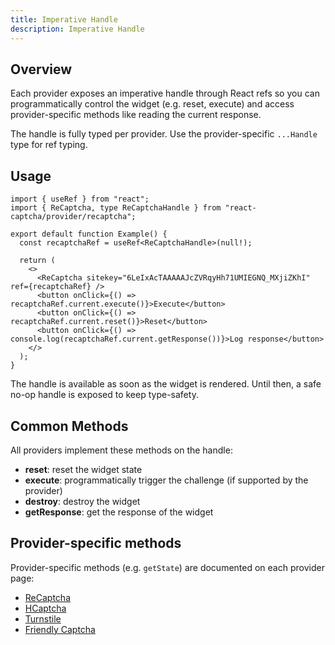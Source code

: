 ```yaml
---
title: Imperative Handle
description: Imperative Handle
---
```


## Overview

Each provider exposes an imperative handle through React refs so you can programmatically control the widget (e.g. reset, execute) and access provider-specific methods like reading the current response.

The handle is fully typed per provider. Use the provider-specific `...Handle` type for ref typing.

## Usage

```tsx
import { useRef } from "react";
import { ReCaptcha, type ReCaptchaHandle } from "react-captcha/provider/recaptcha";

export default function Example() {
  const recaptchaRef = useRef<ReCaptchaHandle>(null!);

  return (
    <>
      <ReCaptcha sitekey="6LeIxAcTAAAAAJcZVRqyHh71UMIEGNQ_MXjiZKhI" ref={recaptchaRef} />
      <button onClick={() => recaptchaRef.current.execute()}>Execute</button>
      <button onClick={() => recaptchaRef.current.reset()}>Reset</button>
      <button onClick={() => console.log(recaptchaRef.current.getResponse())}>Log response</button>
    </>
  );
}
```

The handle is available as soon as the widget is rendered. Until then, a safe no-op handle is exposed to keep type-safety.

## Common Methods

All providers implement these methods on the handle:

- **reset**: reset the widget state
- **execute**: programmatically trigger the challenge (if supported by the provider)
- **destroy**: destroy the widget
- **getResponse**: get the response of the widget

## Provider-specific methods

Provider-specific methods (e.g. `getState`) are documented on each provider page:

- [ReCaptcha](/docs/provider/recaptcha)
- [HCaptcha](/docs/provider/hcaptcha)
- [Turnstile](/docs/provider/turnstile)
- [Friendly Captcha](/docs/provider/friendly-captcha)


